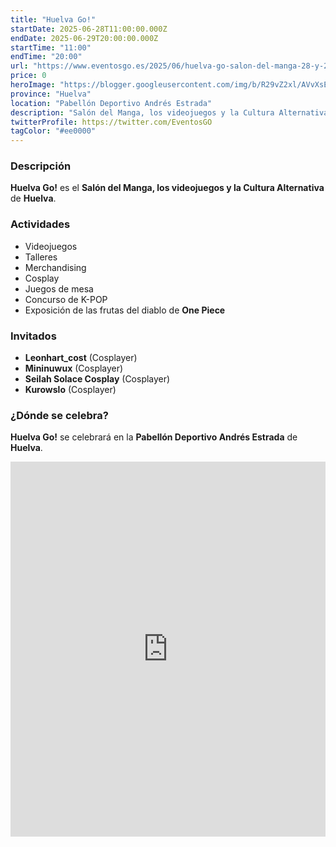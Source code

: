 ```yaml
---
title: "Huelva Go!"
startDate: 2025-06-28T11:00:00.000Z
endDate: 2025-06-29T20:00:00.000Z
startTime: "11:00"
endTime: "20:00"
url: "https://www.eventosgo.es/2025/06/huelva-go-salon-del-manga-28-y-29-de.html"
price: 0
heroImage: "https://blogger.googleusercontent.com/img/b/R29vZ2xl/AVvXsEgXORSbBr_titAKA_fT0HgKTHgu3dQ8ETBQ_tpY9QeYQ_y27vpknZ9bK94g4_Cz7nAVdIZDgbpZ8PNrfzayDoPlQc0s73vJcKfNZcbv8CRjzrHaoYzsQ25jmZlfzoSP9LlU5CeS4ntyu4nzizZMUq49tWf5LeIZg3m6-lH8OlBoNXdrq-tDSLm0LR0zn7tL/s4961/poster%20previo.jpg"
province: "Huelva"
location: "Pabellón Deportivo Andrés Estrada"
description: "Salón del Manga, los videojuegos y la Cultura Alternativa de Huelva"
twitterProfile: https://twitter.com/EventosGO
tagColor: "#ee0000"
---
```


### Descripción

**Huelva Go!** es el **Salón del Manga, los videojuegos y la Cultura Alternativa** de **Huelva**.

### Actividades

+ Videojuegos
+ Talleres
+ Merchandising
+ Cosplay
+ Juegos de mesa
+ Concurso de K-POP
+ Exposición de las frutas del diablo de **One Piece**

### Invitados

+ **Leonhart_cost** (Cosplayer)
+ **Mininuwux** (Cosplayer)
+ **Seilah Solace Cosplay** (Cosplayer)
+ **Kurowslo** (Cosplayer)

### ¿Dónde se celebra?

**Huelva Go!** se celebrará en la **Pabellón Deportivo Andrés Estrada** de **Huelva**.

<iframe src="https://www.google.com/maps/embed?pb=!1m18!1m12!1m3!1d3175.553105396054!2d-6.943172523803812!3d37.25830924174193!2m3!1f0!2f0!3f0!3m2!1i1024!2i768!4f13.1!3m3!1m2!1s0xd11d018c5ae8707%3A0x193abfe65fd7e68f!2sPolideportivo%20Andr%C3%A9s%20Estrada!5e0!3m2!1ses!2ses!4v1750323182438!5m2!1ses!2ses" width="100%" height="600" style="border:0;" allowfullscreen="" loading="lazy" referrerpolicy="no-referrer-when-downgrade"></iframe>
